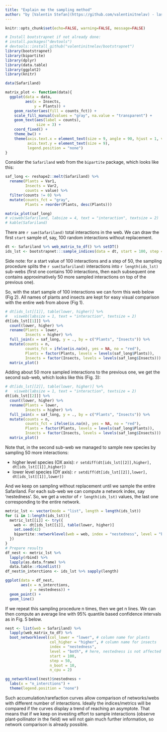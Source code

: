 ```yaml
---
title: "Explain me the sampling method"
author: "by [Valentin Stefan](https://github.com/valentinitnelav) - last update `r format(Sys.time(), '%d %B %Y')`"
---
```


```r
knitr::opts_chunk$set(echo=FALSE, warning=FALSE, message=FALSE)
```

```r
# Install bootstrapnet if not already done:
# install.packages("devtools")
# devtools::install_github("valentinitnelav/bootstrapnet")
library(bootstrapnet)
library(bipartite)
library(dplyr)
library(data.table)
library(ggplot2)
library(knitr)

data(Safariland)
```

```r
matrix_plot <- function(data){
  ggplot(data = data,
         aes(x = Insects,
             y = Plants)) + 
    geom_raster(aes(fill = counts_fct)) +
    scale_fill_manual(values = "gray", na.value = "transparent") +
    geom_text(aes(label = counts),
              size = 3) +
    coord_fixed() +
    theme_bw() +
    theme(axis.text.x = element_text(size = 9, angle = 90, hjust = 1, vjust = 0.3),
          axis.text.y = element_text(size = 9),
          legend.position = "none")
}
```

Consider the `Safariland` web from the `bipartite` package, which looks like this: 
```r
saf_long <- reshape2::melt(Safariland) %>%
  rename(Plants = Var1,
         Insects = Var2,
         counts = value) %>% 
  filter(counts != 0) %>% 
  mutate(counts_fct = "gray",
         Plants = reorder(Plants, desc(Plants)))

matrix_plot(saf_long)
# visweb(Safariland, labsize = 4, text = "interaction", textsize = 2)
# kable(Safariland)
```


There are `r sum(Safariland)` total interactions in the web. We can draw the first `start` sample of, say, 100 random interactions without replacement.

```r
dt <- Safariland %>% web_matrix_to_df() %>% setDT()
ids_lst <- bootstrapnet:::sample_indices(data = dt, start = 100, step = 50, seed = 666)
```

Side note: for a start value of 100 interactions and a step of 50, the sampling procedure splits the `r sum(Safariland)` interactions into `r length(ids_lst)` sub-webs (first one contains 100 interactions, then each subsequent one contains approximatively 50 more sampled interactions on top of the previous one).

So, with the start sample of 100 interactions we can form this web below (Fig 2). All names of plants and insects are kept for easy visual comparison with the entire web from above (Fig 1).
```r
# dt[ids_lst[[1]], table(lower, higher)] %>%
#   visweb(labsize = 1, text = "interaction", textsize = 2)
dt[ids_lst[[1]]] %>% 
  count(lower, higher) %>% 
  rename(Plants = lower,
         Insects = higher) %>% 
  full_join(x = saf_long, y = ., by = c("Plants", "Insects")) %>% 
  mutate(counts = n,
         counts_fct = ifelse(is.na(n), yes = NA, no = "red"),
         Plants = factor(Plants, levels = levels(saf_long$Plants)),
         Insects = factor(Insects, levels = levels(saf_long$Insects))) %>% 
  matrix_plot()
```

Adding about 50 more sampled interactions to the previous one, we get the second sub-web, which looks like this (Fig. 3):
```r
# dt[ids_lst[[2]], table(lower, higher)] %>% 
#   visweb(labsize = 1, text = "interaction", textsize = 2)
dt[ids_lst[[2]]] %>% 
  count(lower, higher) %>% 
  rename(Plants = lower,
         Insects = higher) %>% 
  full_join(x = saf_long, y = ., by = c("Plants", "Insects")) %>% 
  mutate(counts = n,
         counts_fct = ifelse(is.na(n), yes = NA, no = "red"),
         Plants = factor(Plants, levels = levels(saf_long$Plants)),
         Insects = factor(Insects, levels = levels(saf_long$Insects))) %>% 
  matrix_plot()
```

Note that, in the second sub-web we managed to sample new species by sampling 50 more interactions:

- higher level species (OX axis): `r setdiff(dt[ids_lst[[2]],higher], dt[ids_lst[[1]],higher])`
- lower level species (OY axis): `r setdiff(dt[ids_lst[[2]],lower], dt[ids_lst[[1]],lower])`

And we keep on sampling without replacement until we sample the entire Safariland. For each sub-web we can compute a network index, say 'nestedness'. So, we get a vector of `r length(ids_lst)` values, the last one corresponding to the entire network.
```r
metric_lst <- vector(mode = "list", length = length(ids_lst))
for (i in 1:length(ids_lst)){
  metric_lst[[i]] <- try({
    web <- dt[ids_lst[[i]], table(lower, higher)]
    set.seed(42)
    bipartite::networklevel(web = web, index = "nestedness", level = "both")
  })
}
# Prepare results
df_nest <- metric_lst %>%
  lapply(rbind) %>%
  lapply(as.data.frame) %>%
  data.table::rbindlist()
df_nest$n_interctions <- ids_lst %>% sapply(length)

ggplot(data = df_nest,
       aes(x = n_interctions,
           y = nestedness)) +
  geom_point() +
  geom_line()
```

If we repeat this sampling procedure n times, then we get n lines. We can then compute an average line with 95% quantile based confidence intervals as in Fig. 5 below.
```r
nest <- list(web = Safariland) %>% 
  lapply(web_matrix_to_df) %>%
  boot_networklevel(col_lower = "lower", # column name for plants
                    col_higher = "higher", # column name for insects
                    index = "nestedness",
                    level = "both", # here, nestedness is not affected by level
                    start = 100,
                    step = 50,
                    n_boot = 10,
                    n_cpu = 2)

gg_networklevel(nest)$nestedness +
  labs(x = "n_interctions") +
  theme(legend.position = "none")
```

Such accumulation/rarefaction curves allow comparison of networks/webs with different number of interactions. Ideally the indices/metrics will be compared if the curves display a trend of reaching an asymptote. That means that if we keep on investing effort to sample interactions (observe plant-pollinator in the field) we will not gain much further information, so network comparison is already possible.

